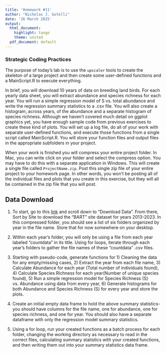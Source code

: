 ```yaml
---
title: 'Homework #11'
author: "Nicholas J. Gotelli"
date: '26 March 2025'
output:
  html_document:
    highlight: tango
    theme: united
  pdf_document: default
---
```


### Strategic Coding Practices
The purpose of today's lab is to use the `upscaler` tools to create the skeleton of a large project and then create some user-defined functions and a MainScript.R to execute everything.

In brief, you will download 10 years of data on breeding land birds. For each yearly data sheet, you will extract abundance and species richness for each year. You will run a simple regression model of S vs. total abundance and write the regression summary statistics to a .csv file. You will also create a histogram, across years, of the abundance and a separate histogram of species richness. Although we haven't covered much detail on ggplot graphics yet, you have enough sample code from previous exercises to create these kind of plots. You will set up a log file, do all of your work with separate user-defined functions, and execute those functions from a single script called MainScript.R. You will store your function files and output files in the appropriate subfolders in your project.

When your work is finished you will compress your entire project folder. In Mac, you can write click on your folder and select the compress option. You may have to do this with a separate application in Windows. This will create a single file called `ProjectName.zip`. Post this single zip file of your entire project to your homework page. In other words, you won't be posting all of the individual files and plots that you create in this exercise, but they will all be contained in the zip file that you will post.


## Data Download 

1. To start, go to this [link](https://data.neonscience.org/data-products/DP1.10003.001) and scroll down to "Download Data". From there, Sort by Site to download the "BART" site  dataset for years 2013-2023. In this compressed folder, you should see a list of six folders organized by year in the file name. Store that for now somewhere on your desktop.

2. Within each year's folder, you will only be using a  file from each year labeled "countdata" in its title. Using for loops, iterate through each year's folders to gather the file names of these "countdata" .csv files. 

3. Starting with pseudo-code, generate functions for 1) Cleaning the data for any empty/missing cases, 2) Extract the year from each file name, 3) Calculate Abundance for each year (Total number of individuals found), 4) Calculate Species Richness for each year(Number of unique species found), 5) Run a simple regression model for Species Richness (S) vs. Abundance using data from every year, 6) Generate histograms for both Abundance and Species Richness (S) for every year and store the plots.

4. Create an initial empty data frame to hold the above summary statistics-you should have columns for the file name, one for abundance, one for species richness, and one for year. You should also have a separate dataframe with only the regression model summary statistics.  

5. Using a for loop, run your created functions as a batch process for each folder, changing the working directory as necessary to read in the correct files, calculating summary statistics with your created functions, and then writing them out into your summary statistics data frame. 


